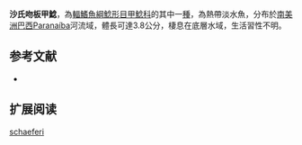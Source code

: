 {{Speciesbox
| name = 沙氏吻板甲鯰
| image = 
| image_width = 250px
| image_caption = 
| status = NE
| status_system = IUCN3.1
| genus = Rhinolekos
| species = schaeferi
| authority = Martins & Langeani, 2011
| synonyms = 
}}

'''沙氏吻板甲鯰'''，為[[輻鰭魚綱|輻鰭魚綱]][[鯰形目|鯰形目]][[甲鯰科|甲鯰科]]的其中一[[種|種]]，為熱帶淡水魚，分布於[[南美洲|南美洲]][[巴西|巴西]]Paranaíba河流域，體長可達3.8公分，棲息在底層水域，生活習性不明。

==参考文献==
*{{FishBase_species|genus=Rhinolekos|species=schaeferi|year=2014|month=12}}

== 扩展阅读 ==
{{refbegin}}
{{wikispecies-inline|Rhinolekos schaeferi|沙氏吻板甲鯰}}
{{refend}}
{{Taxonbar|from=Q6430395}}

[[Category:吻板甲鯰屬|schaeferi]]